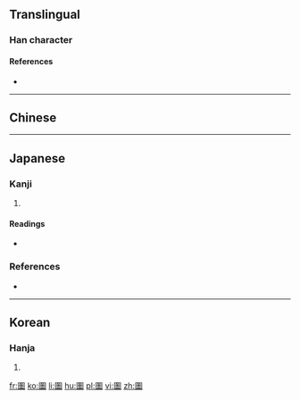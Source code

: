 {{also|圖}}
==Translingual==

===Han character===
{{Han char|rn=31|rad=囗|as=11|sn=14|four=|canj=WIJW|ids=⿴[[囗]]⿳[[厶]][[十]][[囬]]}}

====References====
* {{Han ref|kx=0221.010|dkj=04833|hdz=10726.070|uh=5717|ud=22295}}

----

==Chinese==
{{zh-see|圖|v}}

----

==Japanese==

===Kanji===
{{ja-kanji|grade=|rs=囗11}}

# {{alternative form of|圖|lang=ja}}

====Readings====
* {{ja-readings|on=[[と]] (to), [[ず]] (zu)|kun=[[はかる]] (hakaru), [[えがあく]] (egaaku), [[え]] (e)}}

===References===
* {{R:Koseki Moji|055150}}

----

==Korean==

===Hanja===
{{ko-hanja|hangeul=[[도]]|rv=do|mr=to}}

# {{defn|lang=ko|sort=囗11}}

[[fr:圗]]
[[ko:圗]]
[[li:圗]]
[[hu:圗]]
[[pl:圗]]
[[vi:圗]]
[[zh:圗]]